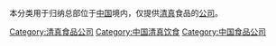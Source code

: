 本分类用于归纳总部位于[[中国|中国]]境内，仅提供[[清真|清真]]食品的[[公司|公司]]。

[[Category:清真食品公司|Category:清真食品公司]]
[[Category:中国清真饮食|Category:中国清真饮食]]
[[Category:中国食品公司|Category:中国食品公司]]